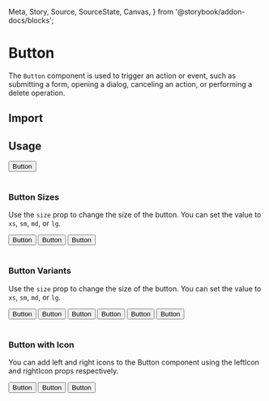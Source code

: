   Meta,
  Story,
  Source,
  SourceState,
  Canvas,
} from '@storybook/addon-docs/blocks';

<Meta title="Design System/Atoms/Button" component={Button} />

# Button

The `Button` component is used to trigger an action or event, such as submitting a form, opening a dialog, canceling an action, or performing a delete operation.

## Import

<Source dark language="typescript" code="import { Button } from '@f1v/zati';" />

## Usage

<Canvas withSource={SourceState.NONE} mdxSource={false}>
  <Story name="Usage">
    <Button color={ButtonColor.PRIMARY}>Button</Button>
  </Story>
  <div>&nbsp;</div>
</Canvas>

###

<Source dark language="jsx" storyId="Usage" />

### Button Sizes

Use the `size` prop to change the size of the button. You can set the value to `xs`, `sm`, `md`, or `lg`.

<Canvas withSource={SourceState.OPEN}>
  <Story name="Button Sizes">
    <div style={{display: 'grid', gridGap: '10px', gridTemplateColumns: '1fr 1fr 1fr'}}>
      <Button size="small">Button</Button>
      <Button size="small">Button</Button>
      <Button size="small">Button</Button>
    </div>
  </Story>
  <div>&nbsp;</div>
</Canvas>

### Button Variants

Use the `size` prop to change the size of the button. You can set the value to `xs`, `sm`, `md`, or `lg`.

<Canvas withSource={SourceState.OPEN}>
  <Story name="Button Variants">
    <div style={{display: 'grid', gridGap: '10px', gridTemplateColumns: '1fr 1fr 1fr 1fr 1fr 1fr'}}>
      <Button color={ButtonColor.PRIMARY}>Button</Button>
      <Button color={ButtonColor.SECONDARY}>Button</Button>
      <Button color={ButtonColor.ERROR}>Button</Button>
      <Button color={ButtonColor.WARNING}>Button</Button>
      <Button color={ButtonColor.LINK}>Button</Button>
      <Button color={ButtonColor.SUCCESS}>Button</Button>
    </div>
  </Story>
  <div>&nbsp;</div>
</Canvas>

### Button with Icon

You can add left and right icons to the Button component using the leftIcon and rightIcon props respectively.

<Canvas withSource={SourceState.OPEN}>
  <Story name="Button with Icon">
    <div style={{display: 'grid', gridGap: '10px', gridTemplateColumns: '1fr 1fr 1fr'}}>
      <Button color={ButtonColor.PRIMARY}>Button</Button>
      <Button color={ButtonColor.SECONDARY}>Button</Button>
      <Button color={ButtonColor.ERROR}>Button</Button>
    </div>
  </Story>
  <div>&nbsp;</div>
</Canvas>
